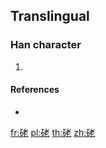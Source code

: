 {{character info/new}}
==Translingual==

===Han character===
{{Han char|rn=112|rad=石|as=06|sn=11|four=|canj=MRJKP}}

# {{defn|Han|sort=石06}}

====References====
* {{Han ref|kx=0830.131|hdz=42428.011|uh=7853|ud=30803}}

[[fr:硓]]
[[pl:硓]]
[[th:硓]]
[[zh:硓]]